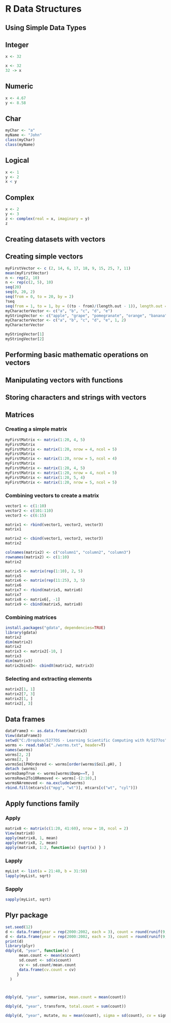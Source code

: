 # R Data Structures


## Using Simple Data Types
## Integer 

```{r}
x <- 32
```

```{r}
x <- 32
32 -> x
```

## Numeric
```{r}
x <- 4.67
y <- 8.58
```

## Char

```{r}
myChar <- "a"
myName <- "John"
class(myChar)
class(myName)
```



## Logical

```{r}
x <- 1
y <- 2
x < y
```

## Complex
```{r}
x <- 2
y <- 3
z <- complex(real = x, imaginary = y)
z
```

## Creating datasets with vectors

## Creating simple vectors
```{r}
myFirstVector <- c (2, 14, 6, 17, 18, 9, 15, 25, 7, 11)
mean(myFirstVector)
n <- rep(2, 10) 
n <- rep(c(2, 5), 10)
seq(20)
seq(0, 20, 2)
seq(from = 0, to = 20, by = 2)
?seq
seq(from = 1, to = 1, by = ((to - from)/(length.out - 1)), length.out = NULL, along.with = NULL, ...) 
myCharacterVector <- c("a", "b", "c", "d", "e")
myStringVector <- c("apple", "grape", "pomegranate", "orange", "banana")
myCharacterVector <- c("a", "b", "c", "d", "e", 1, 2)
myCharacterVector

myStringVector[1]
myStringVector[2]


```

## Performing basic mathematic operations on vectors 

## Manipulating vectors with functions

## Storing characters and strings with vectors

## Matrices

### Creating a simple matrix
```{r}
myFirstMatrix <- matrix(1:20, 4, 5)
myFirstMatrix
myFirstMatrix <- matrix(1:20, nrow = 4, ncol = 5)
myFirstMatrix
myFirstMatrix <- matrix(1:20, nrow = 5, ncol = 4)
myFirstMatrix
myFirstMatrix <- matrix(1:20, 4, 5)
myFirstMatrix <- matrix(1:20, nrow = 4, ncol = 5)
myFirstMatrix <- matrix(1:20, 5, 4)
myFirstMatrix <- matrix(1:20, nrow = 5, ncol = 5)
```

### Combining vectors to create a matrix
```{r}
vector1 <- c(1:10)
vector2 <- c(101:110)
vector3 <- c(6:15)

matrix1 <- rbind(vector1, vector2, vector3)
matrix1

matrix2 <- cbind(vector1, vector2, vector3)
matrix2

colnames(matrix2) <- c("column1", "column2", "column3")
rownames(matrix2) <- c(1:10)
matrix2

matrix5 <- matrix(rep(1:10), 2, 5)
matrix5
matrix6 <- matrix(rep(11:25), 3, 5)
matrix6
matrix7 <- rbind(matrix5, matrix6)
matrix7
matrix8 <- matrix6[, -1]
matrix9 <- cbind(matrix5, matrix8)

```


### Combining matrices
```{r}
install.packages("gdata", dependencies=TRUE)
library(gdata)
matrix2
dim(matrix2)
matrix2
matrix3 <- matrix2[-10, ]
matrix3
dim(matrix3)
matrix2bind3<- cbindX(matrix2, matrix3)
```

### Selecting and extracting elements 

```{r}
matrix2[1, 1]
matrix2[7, 3]
matrix2[1, ]
matrix2[, 3]
```

## Data frames
```{r}
dataFrame3 <- as.data.frame(matrix3)
View(dataFrame3)
setwd("C:/Dropbox/5277OS - Learning Scientific Computing with R/5277os")
worms <- read.table("./worms.txt", header=T)
names(worms)
worms[2, 2]
worms[2, ]
wormsSoilPHOrdered <- worms[order(worms$Soil.pH), ]
detach (worms)
wormsDampTrue <- worms[worms$Damp==T, ]
wormsRows2To10Removed <- worms[-(2:10),]
wormsNAremoved <- na.exclude(worms)
rbind.fill(mtcars[c("mpg", "wt")], mtcars[c("wt", "cyl")])
```


## Apply functions family
### Apply
```{r}
matrix8 <- matrix(c(1:20, 41:60), nrow = 10, ncol = 2)
View(matrix8)
apply(matrix8, 1, mean)
apply(matrix8, 2, mean)
apply(matrix8, 1:2, function(x) {sqrt(x) } )
```

### Lapply
```{r}
myList <- list(a = 21:40, b = 31:50)
lapply(myList, sqrt)
```


### Sapply
```{r}
sapply(myList, sqrt)
```
## Plyr package
```{r}
set.seed(12)
d <- data.frame(year = rep(2000:2002, each = 3), count = round(runif(9, 0, 20)))
d <- data.frame(year = rep(2000:2002, each = 3), count = round(runif(9, 0, 20)))
print(d)
library(plyr)
ddply(d, "year", function(x) {
      mean.count <- mean(x$count)
      sd.count <- sd(x$count)
      cv <- sd.count/mean.count
      data.frame(cv.count = cv)
     }
  )



ddply(d, "year", summarise, mean.count = mean(count))

ddply(d, "year", transform, total.count = sum(count))

ddply(d, "year", mutate, mu = mean(count), sigma = sd(count), cv = sigma/mu)
```
